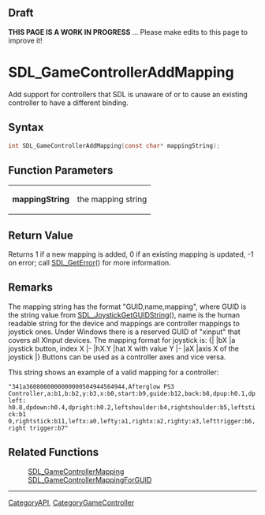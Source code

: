 
== Draft ==


'''THIS PAGE IS A WORK IN PROGRESS''' ... Please make edits to this page to improve it!


<!-- #*^*^*^*^*See https://wiki.libsdl.org/SGFunctions for details on editing this page*^*^*^*^* -->


= SDL_GameControllerAddMapping =

Add support for controllers that SDL is unaware of or to cause an existing controller to have a different binding.

== Syntax ==

<syntaxhighlight lang='c'>
int SDL_GameControllerAddMapping(const char* mappingString);
</syntaxhighlight>

== Function Parameters ==

{|
|'''mappingString'''
|the mapping string
|}

== Return Value ==

Returns 1 if a new mapping is added, 0 if an existing mapping is updated,
-1 on error; call [[SDL_GetError]]() for more information.



== Remarks ==

The mapping string has the format "GUID,name,mapping", where GUID is the
string value from [[SDL_JoystickGetGUIDString]](), name is the human
readable string for the device and mappings are controller mappings to
joystick ones. Under Windows there is a reserved GUID of "xinput" that
covers all XInput devices. The mapping format for joystick is: {| |bX |a
joystick button, index X |- |hX.Y |hat X with value Y |- |aX |axis X of the
joystick |} Buttons can be used as a controller axes and vice versa.

This string shows an example of a valid mapping for a controller:

<code></code><code> "341a3608000000000000504944564944,Afterglow PS3
Controller,a:b1,b:b2,y:b3,x:b0,start:b9,guide:b12,back:b8,dpup:h0.1,dpleft:
h0.8,dpdown:h0.4,dpright:h0.2,leftshoulder:b4,rightshoulder:b5,leftstick:b1
0,rightstick:b11,leftx:a0,lefty:a1,rightx:a2,righty:a3,lefttrigger:b6,right
trigger:b7" </code><code></code>

== Related Functions ==

:[[SDL_GameControllerMapping]]
:[[SDL_GameControllerMappingForGUID]]

----
[[CategoryAPI]], [[CategoryGameController]]


